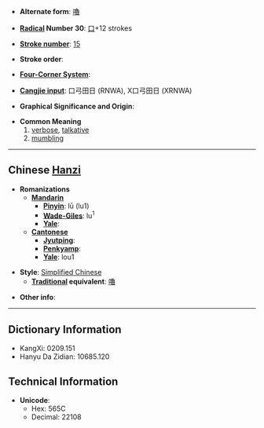 * '''Alternate form''': [[嚕]]

* '''[[Wiktionary:Chinese radical index| Radical]] Number 30''': [[Wiktionary:Chinese radical index 口|口]]+12 strokes

* '''[[Wiktionary:Chinese total strokes index|Stroke number]]''': [[Wiktionary:Chinese total strokes index 15|15]]

* '''Stroke order''': 

* '''[[Wiktionary:Chinese four corner index|Four-Corner System]]''': 

* '''[[Wiktionary:Chinese Cangjie index|Cangjie input]]''': 口弓田日 (RNWA), X口弓田日 (XRNWA)

* '''Graphical Significance and Origin''': 

* '''Common Meaning'''
*#[[verbose]], [[talkative]]
*# [[mumble|mumbling]]

----

== Chinese [[Hanzi]] ==

* '''Romanizations'''
** '''[[Mandarin]]'''
*** '''[[Pinyin]]''': lū (lu1)
*** '''[[Wade-Giles]]''': lu<sup>1</sup>
*** '''[[Yale]]''': 
** '''[[Cantonese]]'''
*** '''[[Jyutping]]''':
*** '''[[Penkyamp]]''': 
*** '''[[Yale]]''': lou1

* '''Style''': [[Simplified Chinese]] 
** '''[[Traditional Chinese|Traditional]] equivalent''': [[嚕]]

* '''Other info''': 

----

== Dictionary Information ==

* KangXi: 0209.151
* Hanyu Da Zidian: 10685.120

== Technical Information ==

* '''Unicode''':
** Hex: 565C
** Decimal: 22108